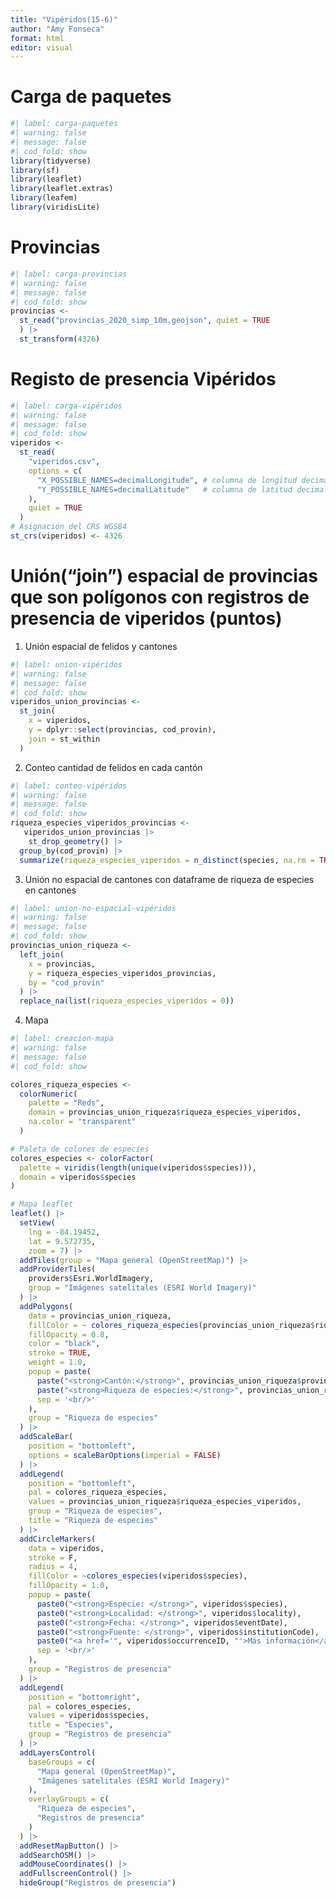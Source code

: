 ---
title: "Vipéridos(15-6)"
author: "Amy Fonseca"
format: html
editor: visual
---
# Carga de paquetes
```{r}
#| label: carga-paquetes
#| warning: false
#| message: false
#| cod_fold: show 
library(tidyverse)
library(sf)
library(leaflet)
library(leaflet.extras)
library(leafem)
library(viridisLite)
```

# Provincias

```{r}
#| label: carga-provincias
#| warning: false
#| message: false
#| cod_fold: show 
provincias <-
  st_read("provincias_2020_simp_10m.geojson", quiet = TRUE
  ) |> 
  st_transform(4326)
```

# Registo de presencia Vipéridos

```{r}
#| label: carga-vipéridos
#| warning: false
#| message: false
#| cod_fold: show 
viperidos <-
  st_read(
    "viperidos.csv",
    options = c(
      "X_POSSIBLE_NAMES=decimalLongitude", # columna de longitud decimal
      "Y_POSSIBLE_NAMES=decimalLatitude"   # columna de latitud decimal
    ),
    quiet = TRUE
  )
# Asignación del CRS WGS84
st_crs(viperidos) <- 4326
```

# Unión(“join”) espacial de provincias que son polígonos con registros de presencia de viperidos (puntos)
1. Unión espacial de felidos y cantones

```{r}
#| label: union-vipéridos
#| warning: false
#| message: false
#| cod_fold: show 
viperidos_union_provincias <-
  st_join(
    x = viperidos,
    y = dplyr::select(provincias, cod_provin),
    join = st_within
  )
```

2. Conteo cantidad de felidos en cada cantón

```{r}
#| label: conteo-vipéridos
#| warning: false
#| message: false
#| cod_fold: show 
riqueza_especies_viperidos_provincias <-
   viperidos_union_provincias |>
    st_drop_geometry() |>
  group_by(cod_provin) |>
  summarize(riqueza_especies_viperidos = n_distinct(species, na.rm = TRUE))
```

3. Unión no espacial de cantones con dataframe de riqueza de especies en cantones
```{r}
#| label: union-no-espacial-vipéridos
#| warning: false
#| message: false
#| cod_fold: show 
provincias_union_riqueza <-
  left_join(
    x = provincias,
    y = riqueza_especies_viperidos_provincias,
    by = "cod_provin"
  ) |>
  replace_na(list(riqueza_especies_viperidos = 0))
```

4. Mapa

```{r}
#| label: creacion-mapa
#| warning: false
#| message: false
#| cod_fold: show 

colores_riqueza_especies <-
  colorNumeric(
    palette = "Reds",
    domain = provincias_union_riqueza$riqueza_especies_viperidos,
    na.color = "transparent"
  )

# Paleta de colores de especies
colores_especies <- colorFactor(
  palette = viridis(length(unique(viperidos$species))), 
  domain = viperidos$species
)

# Mapa leaflet
leaflet() |>
  setView(
    lng = -84.19452,
    lat = 9.572735,
    zoom = 7) |>
  addTiles(group = "Mapa general (OpenStreetMap)") |>
  addProviderTiles(
    providers$Esri.WorldImagery, 
    group = "Imágenes satelitales (ESRI World Imagery)"
  ) |> 
  addPolygons(
    data = provincias_union_riqueza,
    fillColor = ~ colores_riqueza_especies(provincias_union_riqueza$riqueza_especies_viperidos),
    fillOpacity = 0.8,
    color = "black",
    stroke = TRUE,
    weight = 1.0,
    popup = paste(
      paste("<strong>Cantón:</strong>", provincias_union_riqueza$provincia),
      paste("<strong>Riqueza de especies:</strong>", provincias_union_riqueza$riqueza_especies_viperidos),
      sep = '<br/>'
    ),
    group = "Riqueza de especies"
  ) |>
  addScaleBar(
    position = "bottomleft", 
    options = scaleBarOptions(imperial = FALSE)
  ) |>    
  addLegend(
    position = "bottomleft",
    pal = colores_riqueza_especies,
    values = provincias_union_riqueza$riqueza_especies_viperidos,
    group = "Riqueza de especies",
    title = "Riqueza de especies"
  ) |>
  addCircleMarkers(
    data = viperidos,
    stroke = F,
    radius = 4,
    fillColor = ~colores_especies(viperidos$species),
    fillOpacity = 1.0,
    popup = paste(
      paste0("<strong>Especie: </strong>", viperidos$species),
      paste0("<strong>Localidad: </strong>", viperidos$locality),
      paste0("<strong>Fecha: </strong>", viperidos$eventDate),
      paste0("<strong>Fuente: </strong>", viperidos$institutionCode),
      paste0("<a href='", viperidos$occurrenceID, "'>Más información</a>"),
      sep = '<br/>'
    ),    
    group = "Registros de presencia"
  ) |>  
  addLegend(
    position = "bottomright",    
    pal = colores_especies,
    values = viperidos$species,
    title = "Especies",
    group = "Registros de presencia"    
  ) |>  
  addLayersControl(
    baseGroups = c(
      "Mapa general (OpenStreetMap)", 
      "Imágenes satelitales (ESRI World Imagery)"
    ),
    overlayGroups = c(
      "Riqueza de especies",
      "Registros de presencia"
    )
  ) |>
  addResetMapButton() |>
  addSearchOSM() |>
  addMouseCoordinates() |>
  addFullscreenControl() |>
  hideGroup("Registros de presencia") 
```






